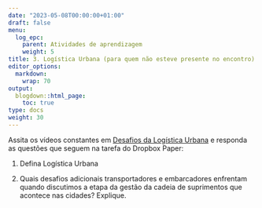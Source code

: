 ```yaml
---
date: "2023-05-08T00:00:00+01:00"
draft: false
menu:
  log_epc:
    parent: Atividades de aprendizagem
    weight: 5
title: 3. Logística Urbana (para quem não esteve presente no encontro)
editor_options: 
  markdown: 
    wrap: 70
output: 
  blogdown::html_page:
    toc: true
type: docs
weight: 30
---
```



Assita os vídeos constantes em [Desafios da Logística Urbana](https://www.places.education/cursos/log_all/log_urb/) e responda as questões que seguem na tarefa do Dropbox Paper:

1. Defina Logística Urbana

2. Quais desafios adicionais transportadores e embarcadores enfrentam quando discutimos a etapa da gestão da cadeia de suprimentos que acontece nas cidades? Explique. 


